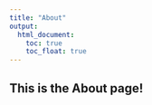 ```yaml
---
title: "About"
output: 
  html_document:
    toc: true
    toc_float: true
---
```


## This is the About page!
